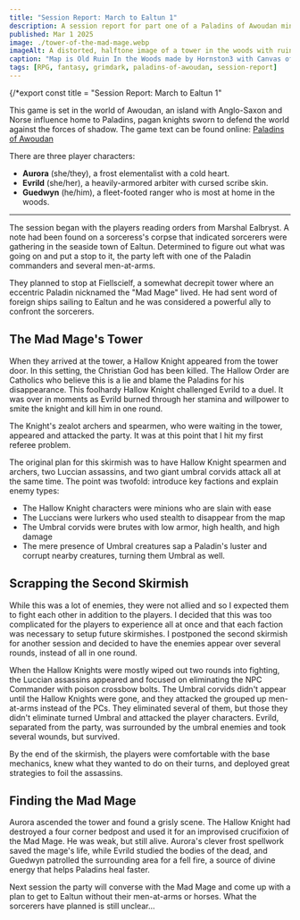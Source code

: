 ```yaml
---
title: "Session Report: March to Ealtun 1"
description: A session report for part one of a Paladins of Awoudan mini-campaign.
published: Mar 1 2025
image: ./tower-of-the-mad-mage.webp
imageAlt: A distorted, halftone image of a tower in the woods with ruined ramparts around it.
caption: "Map is Old Ruin In the Woods made by Hornston3 with Canvas of Kings"
tags: [RPG, fantasy, grimdark, paladins-of-awoudan, session-report]
---
```


{/*export const title = "Session Report: March to Ealtun 1"


This game is set in the world of Awoudan, an island with Anglo-Saxon and Norse influence home to Paladins, pagan knights sworn to defend the world against the forces of shadow. The game text can be found online: [Paladins of Awoudan](https://paladins-of-awoudan.vercel.app/introduction)

There are three player characters:

- **Aurora** (she/they), a frost elementalist with a cold heart.
- **Evrild** (she/her), a heavily-armored arbiter with cursed scribe skin.
- **Guedwyn** (he/him), a fleet-footed ranger who is most at home in the woods.

---

The session began with the players reading orders from Marshal Ealbryst. A note had been found on a sorceress's corpse that indicated sorcerers were gathering in the seaside town of Ealtun. Determined to figure out what was going on and put a stop to it, the party left with one of the Paladin commanders and several men-at-arms.

They planned to stop at Fiellscielf, a somewhat decrepit tower where an eccentric Paladin nicknamed the "Mad Mage" lived. He had sent word of foreign ships sailing to Ealtun and he was considered a powerful ally to confront the sorcerers.

## The Mad Mage's Tower

When they arrived at the tower, a Hallow Knight appeared from the tower door. In this setting, the Christian God has been killed. The Hallow Order are Catholics who believe this is a lie and blame the Paladins for his disappearance. This foolhardy Hallow Knight challenged Evrild to a duel. It was over in moments as Evrild burned through her stamina and willpower to smite the knight and kill him in one round.

The Knight's zealot archers and spearmen, who were waiting in the tower, appeared and attacked the party. It was at this point that I hit my first referee problem.

<Aside
  type="question"
  title="Should I slow things down for the first time players?"
  children="This was the first time playing for several players and they were spending a lot of time trying to understand the base mechanics. I had planned on this session having two skirmishes, but I quickly realized I had two options: slow down this skirmish and run the second one in another session, or cut content from the skirmish so it ended faster.">
</Aside>

The original plan for this skirmish was to have Hallow Knight spearmen and archers, two Luccian assassins, and two giant umbral corvids attack all at the same time. The point was twofold: introduce key factions and explain enemy types:

- The Hallow Knight characters were minions who are slain with ease
- The Luccians were lurkers who used stealth to disappear from the map
- The Umbral corvids were brutes with low armor, high health, and high damage
- The mere presence of Umbral creatures sap a Paladin's luster and corrupt nearby creatures, turning them Umbral as well.

## Scrapping the Second Skirmish

While this was a lot of enemies, they were not allied and so I expected them to fight each other in addition to the players. I decided that this was too complicated for the players to experience all at once and that each faction was necessary to setup future skirmishes. I postponed the second skirmish for another session and decided to have the enemies appear over several rounds, instead of all in one round.

When the Hallow Knights were mostly wiped out two rounds into fighting, the Luccian assassins appeared and focused on eliminating the NPC Commander with poison crossbow bolts. The Umbral corvids didn't appear until the Hallow Knights were gone, and they attacked the grouped up men-at-arms instead of the PCs. They eliminated several of them, but those they didn't eliminate turned Umbral and attacked the player characters. Evrild, separated from the party, was surrounded by the umbral enemies and took several wounds, but survived. 

By the end of the skirmish, the players were comfortable with the base mechanics, knew what they wanted to do on their turns, and deployed great strategies to foil the assassins.

## Finding the Mad Mage

Aurora ascended the tower and found a grisly scene. The Hallow Knight had destroyed a four corner bedpost and used it for an improvised crucifixion of the Mad Mage. He was weak, but still alive. Aurora's clever frost spellwork saved the mage's life, while Evrild studied the bodies of the dead, and Guedwyn patrolled the surrounding area for a fell fire, a source of divine energy that helps Paladins heal faster.

Next session the party will converse with the Mad Mage and come up with a plan to get to Ealtun without their men-at-arms or horses. What the sorcerers have planned is still unclear...